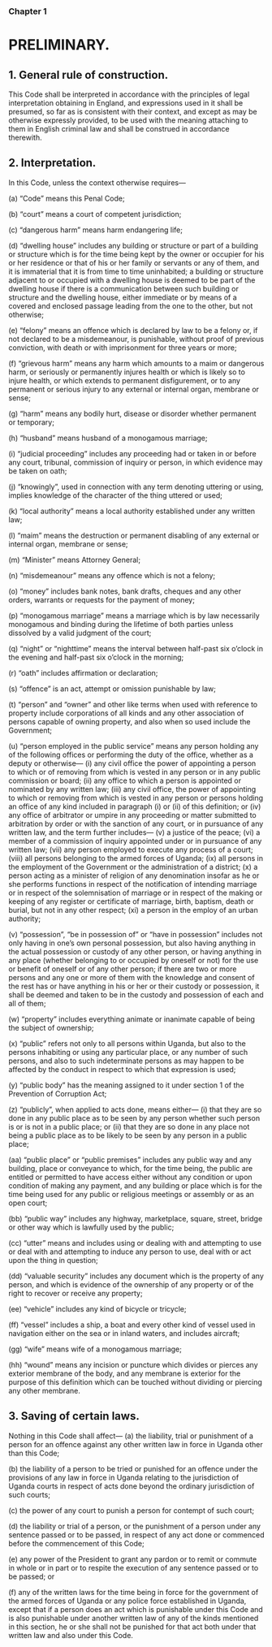 ### Chapter 1

# PRELIMINARY.

## 1. General rule of construction.
This Code shall be interpreted in accordance with the principles of legal
interpretation obtaining in England, and expressions used in it shall be
presumed, so far as is consistent with their context, and except as may be
otherwise expressly provided, to be used with the meaning attaching to them
in English criminal law and shall be construed in accordance therewith.

## 2. Interpretation.
In this Code, unless the context otherwise requires—

(a) “Code” means this Penal Code;

(b) “court” means a court of competent jurisdiction;

(c) “dangerous harm” means harm endangering life;

(d) “dwelling house” includes any building or structure or part of a
building or structure which is for the time being kept by the
owner or occupier for his or her residence or that of his or her
family or servants or any of them, and it is immaterial that it is
from time to time uninhabited; a building or structure adjacent to
or occupied with a dwelling house is deemed to be part of the
dwelling house if there is a communication between such
building or structure and the dwelling house, either immediate or
by means of a covered and enclosed passage leading from the one
to the other, but not otherwise;

(e) “felony” means an offence which is declared by law to be a
felony or, if not declared to be a misdemeanour, is punishable,
without proof of previous conviction, with death or with
imprisonment for three years or more;

(f) “grievous harm” means any harm which amounts to a maim or
dangerous harm, or seriously or permanently injures health or
which is likely so to injure health, or which extends to permanent
disfigurement, or to any permanent or serious injury to any
external or internal organ, membrane or sense;

(g) “harm” means any bodily hurt, disease or disorder whether
permanent or temporary;

(h) “husband” means husband of a monogamous marriage;

(i) “judicial proceeding” includes any proceeding had or taken in or
before any court, tribunal, commission of inquiry or person, in
which evidence may be taken on oath;

(j) “knowingly”, used in connection with any term denoting uttering
or using, implies knowledge of the character of the thing uttered
or used;

(k) “local authority” means a local authority established under any
written law;

(l) “maim” means the destruction or permanent disabling of any
external or internal organ, membrane or sense;

(m) “Minister” means Attorney General;

(n) “misdemeanour” means any offence which is not a felony;

(o) “money” includes bank notes, bank drafts, cheques and any other
orders, warrants or requests for the payment of money;

(p) “monogamous marriage” means a marriage which is by law
necessarily monogamous and binding during the lifetime of both
parties unless dissolved by a valid judgment of the court;

(q) “night” or “nighttime” means the interval between half-past six
o’clock in the evening and half-past six o’clock in the morning;

(r) “oath” includes affirmation or declaration;

(s) “offence” is an act, attempt or omission punishable by law;

(t) “person” and “owner” and other like terms when used with
reference to property include corporations of all kinds and any
other association of persons capable of owning property, and also
when so used include the Government;

(u) “person employed in the public service” means any person
holding any of the following offices or performing the duty of the
office, whether as a deputy or otherwise—
(i) any civil office the power of appointing a person to which
or of removing from which is vested in any person or in any
public commission or board; 
(ii) any office to which a person is appointed or nominated by
any written law; 
(iii) any civil office, the power of appointing to which or
removing from which is vested in any person or persons
holding an office of any kind included in paragraph (i) or
(ii) of this definition; or
(iv) any office of arbitrator or umpire in any proceeding or
matter submitted to arbitration by order or with the sanction
of any court, or in pursuance of any written law,
and the term further includes—
(v) a justice of the peace;
(vi) a member of a commission of inquiry appointed under or in
pursuance of any written law;
(vii) any person employed to execute any process of a court;
(viii) all persons belonging to the armed forces of Uganda;
(ix) all persons in the employment of the Government or the
administration of a district;
(x) a person acting as a minister of religion of any
denomination insofar as he or she performs functions in
respect of the notification of intending marriage or in
respect of the solemnisation of marriage or in respect of the
making or keeping of any register or certificate of marriage,
birth, baptism, death or burial, but not in any other respect;
(xi) a person in the employ of an urban authority;

(v) “possession”, “be in possession of” or “have in possession”
includes not only having in one’s own personal possession, but
also having anything in the actual possession or custody of any
other person, or having anything in any place (whether belonging
to or occupied by oneself or not) for the use or benefit of oneself
or of any other person; if there are two or more persons and any
one or more of them with the knowledge and consent of the rest
has or have anything in his or her or their custody or possession,
it shall be deemed and taken to be in the custody and possession
of each and all of them;

(w) “property” includes everything animate or inanimate capable of
being the subject of ownership;

(x) “public” refers not only to all persons within Uganda, but also to
the persons inhabiting or using any particular place, or any
number of such persons, and also to such indeterminate persons
as may happen to be affected by the conduct in respect to which
that expression is used;

(y) “public body” has the meaning assigned to it under section 1 of
the Prevention of Corruption Act;

(z) “publicly”, when applied to acts done, means either—
(i) that they are so done in any public place as to be seen by
any person whether such person is or is not in a public
place; or
(ii) that they are so done in any place not being a public place
as to be likely to be seen by any person in a public place;

(aa) “public place” or “public premises” includes any public way and
any building, place or conveyance to which, for the time being,
the public are entitled or permitted to have access either without
any condition or upon condition of making any payment, and any
building or place which is for the time being used for any public
or religious meetings or assembly or as an open court;

(bb) “public way” includes any highway, marketplace, square, street,
bridge or other way which is lawfully used by the public;

(cc) “utter” means and includes using or dealing with and attempting
to use or deal with and attempting to induce any person to use,
deal with or act upon the thing in question;

(dd) “valuable security” includes any document which is the property
of any person, and which is evidence of the ownership of any
property or of the right to recover or receive any property;

(ee) “vehicle” includes any kind of bicycle or tricycle;

(ff) “vessel” includes a ship, a boat and every other kind of vessel
used in navigation either on the sea or in inland waters, and
includes aircraft;

(gg) “wife” means wife of a monogamous marriage;

(hh) “wound” means any incision or puncture which divides or pierces
any exterior membrane of the body, and any membrane is
exterior for the purpose of this definition which can be touched
without dividing or piercing any other membrane.

## 3. Saving of certain laws.
Nothing in this Code shall affect—
(a) the liability, trial or punishment of a person for an offence against
any other written law in force in Uganda other than this Code; 

(b) the liability of a person to be tried or punished for an offence
under the provisions of any law in force in Uganda relating to the
jurisdiction of Uganda courts in respect of acts done beyond the
ordinary jurisdiction of such courts; 

(c) the power of any court to punish a person for contempt of such
court; 

(d) the liability or trial of a person, or the punishment of a person
under any sentence passed or to be passed, in respect of any act
done or commenced before the commencement of this Code;

(e) any power of the President to grant any pardon or to remit or
commute in whole or in part or to respite the execution of any
sentence passed or to be passed; or

(f) any of the written laws for the time being in force for the
government of the armed forces of Uganda or any police force
established in Uganda, 
except that if a person does an act which is punishable under this Code and
is also punishable under another written law of any of the kinds mentioned
in this section, he or she shall not be punished for that act both under that
written law and also under this Code.